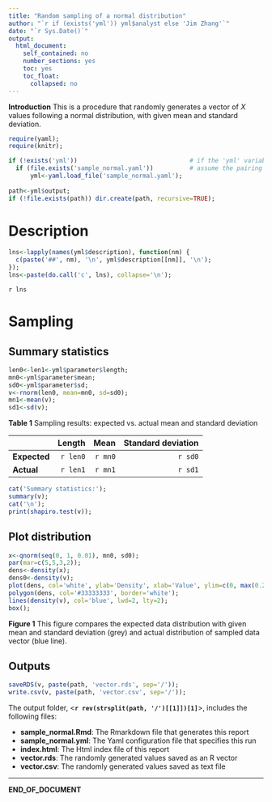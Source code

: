 ```yaml
---
title: "Random sampling of a normal distribution"
author: "`r if (exists('yml')) yml$analyst else 'Jim Zhang'`"
date: "`r Sys.Date()`"
output:
  html_document:
    self_contained: no
    number_sections: yes
    toc: yes
    toc_float: 
      collapsed: no
---
```


**Introduction** This is a procedure that randomly generates a vector of _X_ values following a normal distribution, with given mean and standard deviation.

```r
require(yaml);
require(knitr);

if (!exists('yml'))                               # if the 'yml' variable doesn't exist yet, create it by loading the YAML file
  if (file.exists('sample_normal.yaml'))          # assume the pairing YAML file exists in the current folder with the same name
      yml<-yaml.load_file('sample_normal.yaml');   
 
path<-yml$output; 
if (!file.exists(path)) dir.create(path, recursive=TRUE); 

```

# Description

```r

lns<-lapply(names(yml$description), function(nm) {
  c(paste('##', nm), '\n', yml$description[[nm]], '\n'); 
});
lns<-paste(do.call('c', lns), collapse='\n'); 
```

`r lns`

# Sampling

## Summary statistics

```r
len0<-len1<-yml$parameter$length;
mn0<-yml$parameter$mean; 
sd0<-yml$parameter$sd; 
v<-rnorm(len0, mean=mn0, sd=sd0); 
mn1<-mean(v);
sd1<-sd(v);
```

<div align='center'>**Table 1** Sampling results: expected vs. actual mean and standard deviation</div>

|              | Length   | Mean    | Standard deviation |
|:-------------|---------:|--------:|-------------------:|                  
| **Expected** | `r len0` | `r mn0` | `r sd0`            |
| **Actual**   | `r len1` | `r mn1` | `r sd1`            |


```r
cat('Summary statistics:'); 
summary(v); 
cat('\n'); 
print(shapiro.test(v)); 
```

## Plot distribution

<div align='center'>
```r
x<-qnorm(seq(0, 1, 0.01), mn0, sd0);
par(mar=c(5,5,3,2));
dens<-density(x);
dens0<-density(v); 
plot(dens, col='white', ylab='Density', xlab='Value', ylim=c(0, max(0.2, 1.05*max(dens0$y))), yaxs='i', main='Normal distribution: expected vs. actual', cex.lab=2, cex.main=2);
polygon(dens, col='#33333333', border='white'); 
lines(density(v), col='blue', lwd=2, lty=2);
box(); 
```
</div>

**Figure 1** This figure compares the expected data distribution with given mean and standard deviation (grey) and actual distribution of sampled data vector (blue line). 

## Outputs

```r
saveRDS(v, paste(path, 'vector.rds', sep='/')); 
write.csv(v, paste(path, 'vector.csv', sep='/'));
```

The output folder, <**`r rev(strsplit(path, '/')[[1]])[1]`**>, includes the following files: 

  - **sample_normal.Rmd**: The Rmarkdown file that generates this report
  - **sample_normal.yml**: The Yaml configuration file that specifies this run
  - **index.html**: The Html index file of this report
  - **vector.rds**: The randomly generated values saved as an R vector
  - **vector.csv**: The randomly generated values saved as text file
  

***
**END_OF_DOCUMENT**